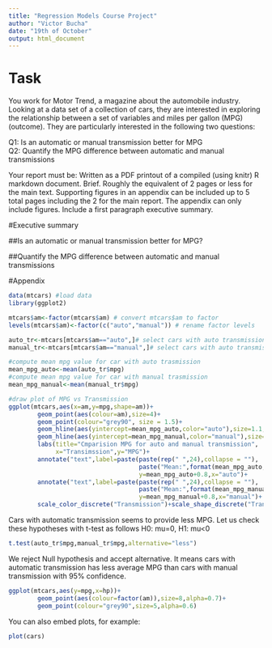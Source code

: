 ```yaml
---
title: "Regression Models Course Project"
author: "Victor Bucha"
date: "19th of October"
output: html_document
---
```

# Task
You work for Motor Trend, a magazine about the automobile industry. Looking at a data set of a collection of cars, they are interested in exploring the relationship between a set of variables and miles per gallon (MPG) (outcome). They are particularly interested in the following two questions:

Q1: Is an automatic or manual transmission better for MPG  
Q2: Quantify the MPG difference between automatic and manual transmissions

Your report must be:
Written as a PDF printout of a compiled (using knitr) R markdown document.
Brief. Roughly the equivalent of 2 pages or less for the main text. Supporting figures in an appendix can be included up to 5 total pages including the 2 for the main report. The appendix can only include figures.
Include a first paragraph executive summary.

#Executive summary

##Is an automatic or manual transmission better for MPG?

##Quantify the MPG difference between automatic and manual transmissions

#Appendix


```r
data(mtcars) #load data
library(ggplot2)

mtcars$am<-factor(mtcars$am) # convert mtcars$am to factor
levels(mtcars$am)<-factor(c("auto","manual")) # rename factor levels

auto_tr<-mtcars[mtcars$am=="auto",]# select cars with auto transmission
manual_tr<-mtcars[mtcars$am=="manual",]# select cars with auto transmission

#compute mean mpg value for car with auto trasmission
mean_mpg_auto<-mean(auto_tr$mpg) 
#compute mean mpg value for car with manual trasmission
mean_mpg_manual<-mean(manual_tr$mpg) 

#draw plot of MPG vs Transmission
ggplot(mtcars,aes(x=am,y=mpg,shape=am))+
        geom_point(aes(colour=am),size=4)+
        geom_point(colour="grey90", size = 1.5)+
        geom_hline(aes(yintercept=mean_mpg_auto,color="auto"),size=1.1,linetype=2)+
        geom_hline(aes(yintercept=mean_mpg_manual,color="manual"),size=1.1,linetype=2)+
        labs(title="Cmparision MPG for auto and manual transmission", 
             x="Transimssion",y="MPG")+
        annotate("text",label=paste(paste(rep(" ",24),collapse = ""),
                                    paste("Mean:",format(mean_mpg_auto,digits=4))),
                                    y=mean_mpg_auto+0.8,x="auto")+
        annotate("text",label=paste(paste(rep(" ",24),collapse = ""),
                                    paste("Mean:",format(mean_mpg_manual,digits=4))),
                                    y=mean_mpg_manual+0.8,x="manual")+
        scale_color_discrete("Transmission")+scale_shape_discrete("Transmission")
```

Cars with automatic transmission  seems to provide less MPG. Let us check these hypotheses
with t-test as follows H0: mu=0, H1: mu<0

```r
t.test(auto_tr$mpg,manual_tr$mpg,alternative="less")
```
We reject Null hypothesis and accept alternative. It means cars with automatic transmission has less
average MPG than cars with manual transmission with 95% confidence.

```r

ggplot(mtcars,aes(y=mpg,x=hp))+
        geom_point(aes(colour=factor(am)),size=8,alpha=0.7)+
        geom_point(colour="grey90",size=5,alpha=0.6)

```

You can also embed plots, for example:

```r
plot(cars)
```


